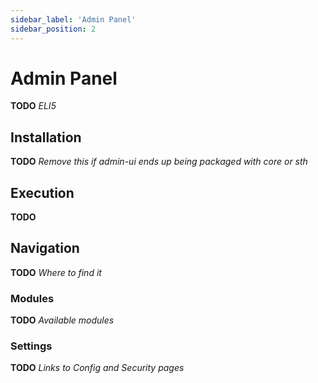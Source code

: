 ```yaml
---
sidebar_label: 'Admin Panel'
sidebar_position: 2
---
```


# Admin Panel

**TODO**
*ELI5*

## Installation

**TODO**
*Remove this if admin-ui ends up being packaged with core or sth*

## Execution

**TODO**

## Navigation

**TODO**
*Where to find it*

### Modules

**TODO**
*Available modules*

### Settings

**TODO**
*Links to Config and Security pages*
